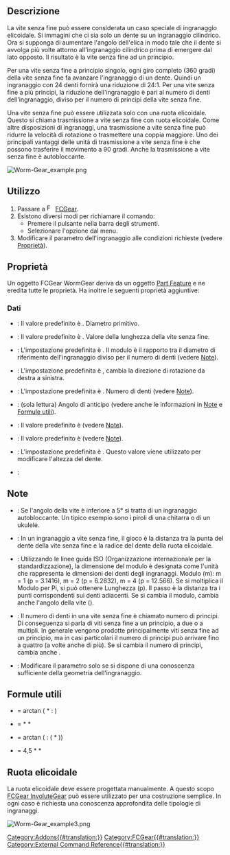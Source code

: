 <languages/>

{{Docnav/it
|[[FCGear_CrownGear/it|Corona dentata]] 
|[[FCGear_TimingGear/it|Puleggia per cinghia dentata]] 
|[[FCGear_Workbench/it|FCGear]]
|IconL=FCGear_CrownGear.svg
|IconR=FCGear_TimingGear.svg
|IconC=FCGear_workbench_icon.svg
}}

{{GuiCommand
|Name=FCGear WormGear
|Name/it=Vite senza fine
|MenuLocation=Gear → Worm Gear
|Workbenches=[[FCGear_Workbench/it|FCGear]]
|Shortcut=None
|Version=v0.16
|SeeAlso=[[PartDesign_InvoluteGear/it|PartDesign: Ruota dentata ad evolvente]]
}}

<span id="Description"></span>
==Descrizione==

La vite senza fine può essere considerata un caso speciale di ingranaggio elicoidale. Si immagini che ci sia solo un dente su un ingranaggio cilindrico. Ora si supponga di aumentare l'angolo dell'elica in modo tale che il dente si avvolga più volte attorno all'ingranaggio cilindrico prima di emergere dal lato opposto. Il risultato è la vite senza fine ad un principio.

Per una vite senza fine a principio singolo, ogni giro completo (360 gradi) della vite senza fine fa avanzare l'ingranaggio di un dente. Quindi un ingranaggio con 24 denti fornirà una riduzione di 24:1. Per una vite senza fine a più principi, la riduzione dell'ingranaggio è pari al numero di denti dell'ingranaggio, diviso per il numero di principi della vite senza fine.

Una vite senza fine può essere utilizzata solo con una ruota elicoidale. Questo si chiama trasmissione a vite senza fine con ruota elicoidale. Come altre disposizioni di ingranaggi, una trasmissione a vite senza fine può ridurre la velocità di rotazione o trasmettere una coppia maggiore. Uno dei principali vantaggi delle unità di trasmissione a vite senza fine è che possono trasferire il movimento a 90 gradi. Anche la trasmissione a vite senza fine è autobloccante.

[[Image:Worm-Gear_example.png]]
{{Caption|Vite senza fine (N° di denti 3)}}

<span id="Usage"></span>
==Utilizzo==

# Passare a [[Image:FCGear_workbench_icon.svg|16px]] [[FCGear_Workbench/it|FCGear]].
# Esistono diversi modi per richiamare il comando:
#* Premere il pulsante {{Button|[[File:FCGear_WormGear.svg|16px]] [[FCGear_WormGear/it|Worm Gear]]}} nella barra degli strumenti.
#* Selezionare l'opzione {{MenuCommand|Gear → [[File:FCGear_WormGear.svg|16px]] Worm Gear}} dal menu.
# Modificare il parametro dell'ingranaggio alle condizioni richieste (vedere [[#Proprietà|Proprietà]]).

<span id="Properties"></span>
==Proprietà==

Un oggetto FCGear WormGear deriva da un oggetto [[Part_Feature/IT|Part Feature]] e ne eredita tutte le proprietà. Ha inoltre le seguenti proprietà aggiuntive:

<span id="Data"></span>
===Dati===

{{Properties_Title|base}}

* {{PropertyData|diameter|Length}}: Il valore predefinito è {{Value|5 mm}}. Diametro primitivo.
* {{PropertyData|height|Length}}: Il valore predefinito è {{Value|5 mm}}. Valore della lunghezza della vite senza fine.
* {{PropertyData|module|Length}}: L'impostazione predefinita è {{Value|1 mm}}. Il modulo è il rapporto tra il diametro di riferimento dell'ingranaggio diviso per il numero di denti (vedere [[#Note|Note]]).
* {{PropertyData|reverse_pitch|Bool}}: L'impostazione predefinita è {{False}}, {{True}} cambia la direzione di rotazione da destra a sinistra.
* {{PropertyData|teeth|Integer}}: L'impostazione predefinita è {{Value|3}}. Numero di denti (vedere [[#Note|Note]]).

{{Properties_Title|computed}}

* {{PropertyData|beta|Angle}}: (sola lettura) Angolo di anticipo (vedere anche le informazioni in [[#Note|Note]] e [[#Formule_utili|Formule utili]]).

{{Properties_Title|involute}}

* {{PropertyData|pressure_angle|Angle}}: Il valore predefinito è {{Value|20 °}} (vedere [[#Note|Note]]).

{{Properties_Title|tolerance}}

* {{PropertyData|clearance|Float}}: Il valore predefinito è {{Value|0,25}} (vedere [[#Note|Note]]).
* {{PropertyData|head|Float}}: L'impostazione predefinita è {{Value|0}}. Questo valore viene utilizzato per modificare l'altezza del dente.

{{Properties_Title|version}}

* {{PropertyData|version|String}}:

<span id="Notes"></span>
==Note==

* {{Emphasis|beta}}: Se l'angolo della vite è inferiore a 5° si tratta di un ingranaggio autobloccante. Un tipico esempio sono i piroli di una chitarra o di un ukulele.
* {{Emphasis|clearance}}: In un ingranaggio a vite senza fine, il gioco è la distanza tra la punta del dente della vite senza fine e la radice del dente della ruota elicoidale.
* {{Emphasis|module}}: Utilizzando le linee guida ISO (Organizzazione internazionale per la standardizzazione), la dimensione del modulo è designata come l'unità che rappresenta le dimensioni dei denti degli ingranaggi. Modulo (m): m = 1 (p = 3.1416), m = 2 (p = 6.2832), m = 4 (p = 12.566). Se si moltiplica il Modulo per Pi, si può ottenere Lunghezza (p). Il passo è la distanza tra i punti corrispondenti sui denti adiacenti. Se si cambia il modulo, cambia anche l'angolo della vite ({{Emphasis|beta}}).
* {{Emphasis|teeth}}: Il numero di denti in una vite senza fine è chiamato numero di principi. Di conseguenza si parla di viti senza fine a un principio, a due o a multipli. In generale vengono prodotte principalmente viti senza fine ad un principio, ma in casi particolari il numero di principi può arrivare fino a quattro (a volte anche di più). Se si cambia il numero di principi, cambia anche {{Emphasis|beta}}.
* {{Emphasis|pressure_parameter}}: Modificare il parametro solo se si dispone di una conoscenza sufficiente della geometria dell'ingranaggio.

<span id="Useful_formulas"></span>
==Formule utili==

*{{Emphasis|beta (lead angle)}} = arctan ({{Emphasis|module}} * {{Emphasis|teeth}} : {{Emphasis|pitchdiameter (diameter)}})
*{{Emphasis|axial pitch}} = {{Emphasis|pi}} * {{Emphasis|module}} * {{Emphasis|teeth}}
*{{Emphasis|beta (lead angle)}} = arctan ({{Emphasis|axial pitch}} : ({{Emphasis|pitchdiameter (diameter)}} * {{Emphasis|pi}}))
*{{Emphasis|worm length}} = 4,5 * {{Emphasis|module}} * {{Emphasis|pi}}

<span id="Worm_wheel"></span>
==Ruota elicoidale==

La ruota elicoidale deve essere progettata manualmente. A questo scopo [[FCGear_InvoluteGear/it|FCGear InvoluteGear]] può essere utilizzato per una costruzione semplice. In ogni caso è richiesta una conoscenza approfondita delle tipologie di ingranaggi.

[[Image:Worm-Gear example3.png]]
{{Caption|Vite senza fine con ruota elicoidale}}


{{Docnav/it
|[[FCGear_CrownGear/it|Corona dentata]] 
|[[FCGear_TimingGear/it|Puleggia per cinghia dentata]] 
|[[FCGear_Workbench/it|FCGear]]
|IconL=FCGear_CrownGear.svg
|IconR=FCGear_TimingGear.svg
|IconC=FCGear_workbench_icon.svg
}}

[[Category:Addons{{#translation:}}]]
[[Category:FCGear{{#translation:}}]]
[[Category:External Command Reference{{#translation:}}]]